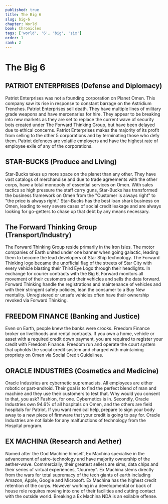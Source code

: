 ```yaml
---
published: true
title: The Big 6
slug: big-6
chapter: World
book: Chronicles
tags: ['world', '6', 'big', 'six']
order: 1
rank: 2
---
```


# The Big 6

## PATRIOT ENTERPRISES (Defense and Diplomacy)

Patriot Enterprises was not a founding corporation on Planet Omen. This company saw its rise in response to constant barrage on the Astridium Trenches. Patriot Enterprises sell death. They have multiple lines of military grade weapons and have mercenaries for hire. They appear to be breaking into new markets as they are set to replace the current wave of security bots created under The Forward Thinking Group, but have been delayed due to ethical concerns. Patriot Enterprises makes the majority of its profit from selling to the other 5 corporations and by terminating those who defy them. Patriot defences are volatile employers and have the highest rate of employee exile of any of the corporations.

## STAR-BUCKS (Produce and Living)

Star-Bucks takes up more space on the planet than any other. They have vast catalogs of merchandise and due to trade agreements with the other corps, have a total monopoly of essential services on Omen. With sales tactics so high pressure the staff carry guns, Star-Bucks has transformed the business framework on Omen from the "Customer is always right" to "the price is always right." Star-Bucks has the best loan shark business on Omen, leading to very severe cases of social credit leakage and are always looking for go-getters to chase up that debt by any means necessary.

## The Forward Thinking Group (Transport/Industry)

The Forward Thinking Group reside primarily in the Iron Isles. The motor companies of Earth united under one banner when going galactic, leading them to become the lead developers of Star Ship technology. The Forward Thinking logo became the unofficial flag of the streets of Star City with every vehicle blasting their Third Eye Logo through their headlights. In exchange for courier contracts with the Big 6, Forward monitors all movement of their customers and their vehicles and sells the data forward. Forward Thinking handle the registrations and maintenance of vehicles and with their stringent safety policies, lean the consumer to a Buy New mentality. Unregistered or unsafe vehicles often have their ownership revoked via Forward Thinking.

## FREEDOM FINANCE (Banking and Justice)

Even on Earth, people knew the banks were crooks. Freedom Finance broker on livelihoods and rental contracts. If you own a home, vehicle or asset with a required credit down payment, you are required to register your credit with Freedom Finance. Freedom run and operate the court system that upholds the social credit system and charged with maintaining propriety on Omen via Social Credit Guidelines.

## ORACLE INDUSTRIES (Cosmetics and Medicine)

Oracle Industries are cybernetic supremacists. All employees are either robotic or part-android. Their goal is to find the perfect blend of man and machine and they use their customers to test that. Why would you consent to that, you ask? Fashion, for one. Cybernetics is in. Secondly, Oracle Industries own 94.6% of all hospitals on Omen, and the others are field hospitals for Patriot. If you want medical help, prepare to sign your body away to a new piece of firmware that your credit is going to pay for. Oracle Industries are not liable for any malfunctions of technology from the Hospital program.

## EX MACHINA (Research and Aether)

Named after the God Machine himself, Ex Machina specialise in the advancement of astro-technology and have majority ownership of the aether-wave. Commercially, their greatest sellers are sims, data chips and their series of virtual experiences, "Journey". Ex Machina stems directly from the wars for total supremacy of the tech giants of earth including Amazon, Apple, Google and Microsoft. Ex Machina has the highest credit retention of the corps. However working in a developmental or back of house role requires moving into one of their facilities and cutting contact with the outside world. Breaking a Ex Machina NDA is an exilable offense.
